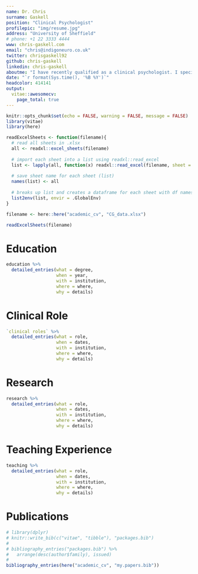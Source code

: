 ```yaml
---
name: Dr. Chris
surname: Gaskell
position: "Clinical Psychologist"
profilepic: "img/resume.jpg"
address: "University of Sheffield"
# phone: +1 22 3333 4444
www: chris-gaskell.com
email: "chris@indigoneuro.co.uk"
twitter: chrisgaskell92
github: chris-gaskell
linkedin: chris-gaskell
aboutme: "I have recently qualified as a clinical psychologist. I specialise in neurological conditions."
date: "`r format(Sys.time(), '%B %Y')`"
headcolor: 414141
output: 
  vitae::awesomecv:
    page_total: true
---
```


```r
knitr::opts_chunk$set(echo = FALSE, warning = FALSE, message = FALSE)
library(vitae)
library(here)
```

```r
readExcelSheets <- function(filename){
  # read all sheets in .xlsx 
  all <- readxl::excel_sheets(filename)
  
  # import each sheet into a list using readxl::read_excel
  list <- lapply(all, function(x) readxl::read_excel(filename, sheet = x))
  
  # save sheet name for each sheet (list)
  names(list) <- all
  
  # breaks up list and creates a dataframe for each sheet with df names matching sheet names
  list2env(list, envir = .GlobalEnv)
}
```

```r
filename <- here::here("academic_cv", "CG_data.xlsx")

readExcelSheets(filename)
```

<!-- # Some stuff about me -->

<!--  * I poisoned myself doing research. -->
<!--  * I was the first woman to win a Nobel prize -->
<!--  * I was the first person and only woman to win a Nobel prize in two different sciences. -->

# Education

```r
education %>% 
  detailed_entries(what = degree,
                   when = year,
                   with = institution,
                   where = where,
                   why = details)
```

# Clinical Role
```r
`clinical roles` %>% 
  detailed_entries(what = role,
                   when = dates,
                   with = institution,
                   where = where,
                   why = details)
```

# Research
```r
research %>% 
  detailed_entries(what = role,
                   when = dates,
                   with = institution,
                   where = where,
                   why = details)
```

# Teaching Experience
```r
teaching %>% 
  detailed_entries(what = role,
                   when = dates,
                   with = institution,
                   where = where,
                   why = details)
```

\newpage

<!-- # Skills -->
<!-- ```{r} -->
<!-- skills %>% -->
<!--   brief_entries(when = skill) # , -->
<!--                 # with = level) -->
<!-- ```-->

# Publications

```r
# library(dplyr)
# knitr::write_bib(c("vitae", "tibble"), "packages.bib")
# 
# bibliography_entries("packages.bib") %>%
#   arrange(desc(author$family), issued)
# 
bibliography_entries(here("academic_cv", "my.papers.bib")) 
```
